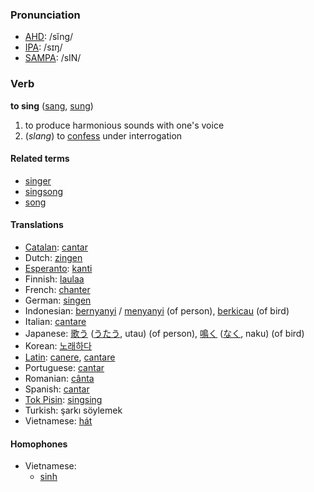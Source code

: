 === Pronunciation ===
*[[w:AHD|AHD]]: /sĭng/
*[[w:IPA|IPA]]: /sɪŋ/
*[[w:SAMPA|SAMPA]]: /sIN/

=== Verb ===
'''to sing''' ([[sang]], [[sung]])

# to produce harmonious sounds with one's voice
# (''slang'') to [[confess]] under interrogation

==== Related terms ====
*[[singer]]
*[[singsong]]
*[[song]]

==== Translations ====
*[[Catalan]]: [[cantar]]
*Dutch: [[zingen]]
*[[Esperanto]]: [[kanti]]
*Finnish: [[laulaa]]
*French: [[chanter]]
*German: [[singen]]
*Indonesian: [[nyanyi|bernyanyi]] / [[nyanyi|menyanyi]] (of person), [[kicau|berkicau]] (of bird)
*Italian: [[cantare]]
*Japanese: [[歌う]] ([[うたう]], utau) (of person), [[鳴く]] ([[なく]], naku) (of bird)
*Korean: [[노래하다]]
*[[Latin]]: [[canere]], [[cantare]]
*Portuguese: [[cantar]]
*Romanian: [[cânta]]
*Spanish: [[cantar]]
*[[Tok Pisin]]: [[singsing]]
*Turkish: şarkı söylemek
*Vietnamese: [[hát#Vietnamese|hát]]

==== Homophones ====
*Vietnamese:
**[[sinh#Vietnamese|sinh]]